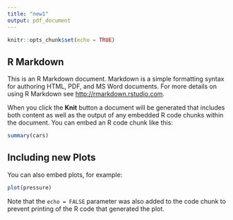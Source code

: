 ```yaml
---
title: "new1"
output: pdf_document
---
```


```r
knitr::opts_chunk$set(echo = TRUE)
```

## R Markdown

This is an R Markdown document. Markdown is a simple formatting syntax for authoring HTML, PDF, and MS Word documents. For more details on using R Markdown see <http://rmarkdown.rstudio.com>.

When you click the **Knit** button a document will be generated that includes both content as well as the output of any embedded R code chunks within the document. You can embed an R code chunk like this:

```r
summary(cars)
```

## Including new Plots

You can also embed plots, for example:

```r
plot(pressure)
```

Note that the `echo = FALSE` parameter was also added to the code chunk to prevent printing of the R code that generated the plot.
